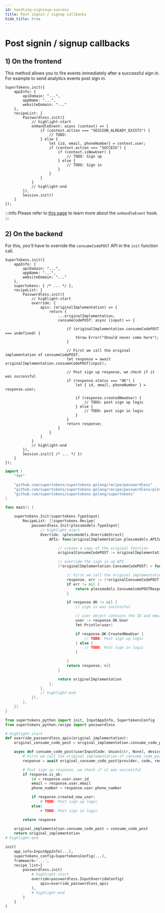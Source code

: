 ```yaml
---
id: handling-signinup-success
title: Post signin / signup callbacks
hide_title: true
---
```



# Post signin / signup callbacks

## 1) On the frontend

This method allows you to fire events immediately after a successful sign in. For example to send analytics events post sign in.

<FrontendSDKTabs>
<TabItem value="reactjs">

```tsx
SuperTokens.init({
    appInfo: {
        apiDomain: "...",
        appName: "...",
        websiteDomain: "..."
    },
    recipeList: [
        Passwordless.init({
            // highlight-start
            onHandleEvent: async (context) => {
                if (context.action === "SESSION_ALREADY_EXISTS") {
                    // TODO:
                } else {
                    let {id, email, phoneNumber} = context.user;
                    if (context.action === "SUCCESS") {
                        if (context.isNewUser) {
                            // TODO: Sign up
                        } else {
                            // TODO: Sign in
                        }
                    }
                }
            }
            // highlight-end
        }),
        Session.init()
    ]
});
```

:::info
Please refer to [this page](../advanced-customizations/frontend-hooks/handle-event) to learn more about the `onHandleEvent` hook.
:::

</TabItem>
</FrontendSDKTabs>


## 2) On the backend

For this, you'll have to override the `consumeCodePOST` API in the `init` function call.

<BackendSDKTabs>
<TabItem value="nodejs">

```tsx
SuperTokens.init({
    appInfo: {
        apiDomain: "...",
        appName: "...",
        websiteDomain: "..."
    },
    supertokens: { /* ... */ },
    recipeList: [
        Passwordless.init({
            // highlight-start
            override: {
                apis: (originalImplementation) => {
                    return {
                        ...originalImplementation,
                        consumeCodePOST: async (input) => {

                            if (originalImplementation.consumeCodePOST === undefined) {
                                throw Error("Should never come here");
                            }
                            
                            // First we call the original implementation of consumeCodePOST.
                            let response = await originalImplementation.consumeCodePOST(input);

                            // Post sign up response, we check if it was successful
                            if (response.status === "OK") {
                                let { id, email, phoneNumber } = response.user;

                                if (response.createdNewUser) {
                                    // TODO: post sign up logic
                                } else {
                                    // TODO: post sign in logic
                                }
                            }
                            return response;
                        }
                    }
                }
            }
            // highlight-end
        }),
        Session.init({ /* ... */ })
    ]
});
```
</TabItem>
<TabItem value="go">

```go
import (
	"fmt"

	"github.com/supertokens/supertokens-golang/recipe/passwordless"
	"github.com/supertokens/supertokens-golang/recipe/passwordless/plessmodels"
	"github.com/supertokens/supertokens-golang/supertokens"
)

func main() {

	supertokens.Init(supertokens.TypeInput{
		RecipeList: []supertokens.Recipe{
			passwordless.Init(plessmodels.TypeInput{
				// highlight-start
				Override: &plessmodels.OverrideStruct{
					APIs: func(originalImplementation plessmodels.APIInterface) plessmodels.APIInterface {

						// create a copy of the original function
						originalConsumeCodePOST := originalImplementation.ConsumeCodePOST

						// override the sign in up API
						(*originalImplementation.ConsumeCodePOST) = func(userInput *plessmodels.UserInputCodeWithDeviceID, linkCode *string, preAuthSessionID string, options plessmodels.APIOptions, userContext supertokens.UserContext) (plessmodels.ConsumeCodePOSTResponse, error) {

							// First we call the original implementation of ConsumeCodeUpPOST.
							response, err := (*originalConsumeCodePOST)(userInput, linkCode, preAuthSessionID, options, userContext)
							if err != nil {
								return plessmodels.ConsumeCodePOSTResponse{}, err
							}

							if response.OK != nil {
								// sign in was successful

								// user object contains the ID and email or phone number
								user := response.OK.User
								fmt.Println(user)

								if response.OK.CreatedNewUser {
									// TODO: Post sign up logic
								} else {
									// TODO: Post sign in logic
								}

							}
							return response, nil
						}

						return originalImplementation
					},
				},
				// highlight-end
			}),
		},
	})
}
```

</TabItem>
<TabItem value="python">

```python
from supertokens_python import init, InputAppInfo, SupertokensConfig
from supertokens_python.recipe import passwordless

# highlight-start
def override_passwordless_apis(original_implementation):
	original_consume_code_post = original_implementation.consume_code_post

	async def consume_code_post(userInputCode: Union[str, None], deviceId: Union[str, None], preAuthSessionId: str, linkCode: Union[str, None], api_options: APIOptions):
		# First we call the original implementation of consume_code_post.
		response = await original_consume_code_post(provider, code, redirect_uri, auth_code_response, api_options)

        # Post sign up response, we check if it was successful
        if response.is_ok:
            id = response.user.user_id
            email = response.user.email
            phone_number = response.user.phone_number

            if response.created_new_user:
                # TODO: Post sign up logic
            else:
                # TODO: Post sign in logic

        return response
	
	original_implementation.consume_code_post = consume_code_post
	return original_implementation
# highlight-end

init(
    app_info=InputAppInfo(...),
    supertokens_config=SupertokensConfig(...),
    framework='...',
    recipe_list=[
        passwordless.init(
			# highlight-start
            override=passwordless.InputOverrideConfig(
                apis=override_passwordless_apis
            ),
			# highlight-end            
        )
    ]
)
```

</TabItem>
</BackendSDKTabs>